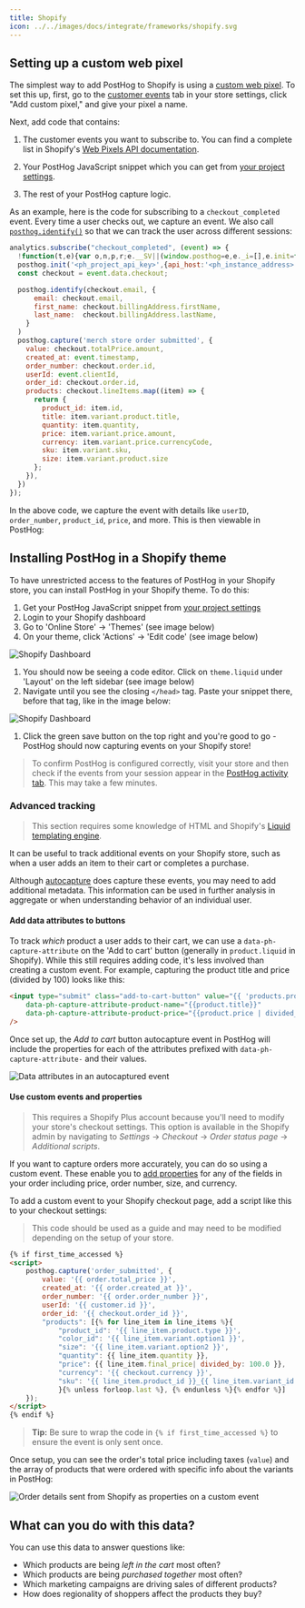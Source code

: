 ```yaml
---
title: Shopify
icon: ../../images/docs/integrate/frameworks/shopify.svg
---
```




## Setting up a custom web pixel

The simplest way to add PostHog to Shopify is using a [custom web pixel](https://shopify.dev/docs/api/web-pixels-api#custom-web-pixels). To set this up, first, go to the [customer events](https://admin.shopify.com/settings/customer_events) tab in your store settings, click "Add custom pixel," and give your pixel a name.

Next, add code that contains:

1. The customer events you want to subscribe to. You can find a complete list in Shopify's [Web Pixels API documentation](https://shopify.dev/docs/api/web-pixels-api/standard-events).

2. Your PostHog JavaScript snippet which you can get from [your project settings](https://us.posthog.com/settings/project#snippet).

3. The rest of your PostHog capture logic. 

As an example, here is the code for subscribing to a `checkout_completed` event. Every time a user checks out, we capture an event. We also call [`posthog.identify()`](/docs/product-analytics/identify) so that we can track the user across different sessions:

```js
analytics.subscribe("checkout_completed", (event) => {
  !function(t,e){var o,n,p,r;e.__SV||(window.posthog=e,e._i=[],e.init=function(i,s,a){function g(t,e){var o=e.split(".");2==o.length&&(t=t[o[0]],e=o[1]),t[e]=function(){t.push([e].concat(Array.prototype.slice.call(arguments,0)))}}(p=t.createElement("script")).type="text/javascript",p.async=!0,p.src=s.api_host+"/static/array.js",(r=t.getElementsByTagName("script")[0]).parentNode.insertBefore(p,r);var u=e;for(void 0!==a?u=e[a]=[]:a="posthog",u.people=u.people||[],u.toString=function(t){var e="posthog";return"posthog"!==a&&(e+="."+a),t||(e+=" (stub)"),e},u.people.toString=function(){return u.toString(1)+".people (stub)"},o="capture identify alias people.set people.set_once set_config register register_once unregister opt_out_capturing has_opted_out_capturing opt_in_capturing reset isFeatureEnabled onFeatureFlags getFeatureFlag getFeatureFlagPayload reloadFeatureFlags group updateEarlyAccessFeatureEnrollment getEarlyAccessFeatures getActiveMatchingSurveys getSurveys onSessionId".split(" "),n=0;n<o.length;n++)g(u,o[n]);e._i.push([i,s,a])},e.__SV=1)}(document,window.posthog||[]);
  posthog.init('<ph_project_api_key>',{api_host:'<ph_instance_address>'})
  const checkout = event.data.checkout;

  posthog.identify(checkout.email, {
      email: checkout.email,
      first_name: checkout.billingAddress.firstName,
      last_name:  checkout.billingAddress.lastName,
    }
  )
  posthog.capture('merch store order submitted', {
    value: checkout.totalPrice.amount,
    created_at: event.timestamp,
    order_number: checkout.order.id,
    userId: event.clientId,
    order_id: checkout.order.id,
    products: checkout.lineItems.map((item) => {
      return {
        product_id: item.id,
        title: item.variant.product.title,
        quantity: item.quantity,
        price: item.variant.price.amount,
        currency: item.variant.price.currencyCode,
        sku: item.variant.sku,
        size: item.variant.product.size
      };
    }),
  })
});
```

In the above code, we capture the event with details like `userID`, `order_number`, `product_id`, `price`, and more. This is then viewable in PostHog:

<ProductScreenshot 
  imageLight={eventLight} 
  imageDark={eventDark} 
  alt="Shopify events in PostHog" 
/>

## Installing PostHog in a Shopify theme

To have unrestricted access to the features of PostHog in your Shopify store, you can install PostHog in your Shopify theme. To do this:

1. Get your PostHog JavaScript snippet from [your project settings](https://us.posthog.com/settings/project#snippet)
1. Login to your Shopify dashboard
1. Go to 'Online Store' -> 'Themes' (see image below)
1. On your theme, click 'Actions' -> 'Edit code' (see image below)

![Shopify Dashboard](../../images/tutorials/shopify/shopify-dashboard.png)

1. You should now be seeing a code editor. Click on `theme.liquid` under 'Layout' on the left sidebar (see image below)
1. Navigate until you see the closing `</head>` tag. Paste your snippet there, before that tag, like in the image below:

![Shopify Dashboard](../../images/tutorials/shopify/snippet.png)

1. Click the green save button on the top right and you're good to go - PostHog should now capturing events on your Shopify store!

> To confirm PostHog is configured correctly, visit your store and then check if the events from your session appear in the [PostHog activity tab](https://us.posthog.com/events). This may take a few minutes.

### Advanced tracking

> This section requires some knowledge of HTML and Shopify's [Liquid templating engine](https://shopify.dev/docs/api/liquid).

It can be useful to track additional events on your Shopify store, such as when a user adds an item to their cart or completes a purchase.

Although [autocapture](/docs/product-analytics/autocapture) does capture these events, you may need to add additional metadata. This information can be used in further analysis in aggregate or when understanding behavior of an individual user.

#### Add data attributes to buttons

To track _which_ product a user adds to their cart, we can use a `data-ph-capture-attribute` on the 'Add to cart' button (generally in `product.liquid` in Shopify). While this still requires adding code, it's less involved than creating a custom event. For example, capturing the product title and price (divided by 100) looks like this:

```html
<input type="submit" class="add-to-cart-button" value="{{ 'products.product.add_to_cart' | t }}" 
    data-ph-capture-attribute-product-name="{{product.title}}" 
    data-ph-capture-attribute-product-price="{{product.price | divided_by: 100 }}"
/>
```

Once set up, the _Add to cart_ button autocapture event in PostHog will include the properties for each of the attributes prefixed with `data-ph-capture-attribute-` and their values.

![Data attributes in an autocaptured event](../../images/tutorials/shopify/autocapture-data-attributes.png)

#### Use custom events and properties

> This requires a Shopify Plus account because you'll need to modify your store's checkout settings. This option is available in the Shopify admin by navigating to _Settings_ → _Checkout_ → _Order status page_ → _Additional scripts_.

If you want to capture orders more accurately, you can do so using a custom event. These enable you to [add properties](/docs/getting-started/send-events#sending-custom-properties-on-an-event) for any of the fields in your order including price, order number, size, and currency. 

To add a custom event to your Shopify checkout page, add a script like this to your checkout settings:

> This code should be used as a guide and may need to be modified depending on the setup of your store.

```html
{% if first_time_accessed %}
<script>
    posthog.capture('order_submitted', {
        value: '{{ order.total_price }}', 
        created_at: '{{ order.created_at }}', 
        order_number: '{{ order.order_number }}',
        userId: '{{ customer.id }}',
        order_id: '{{ checkout.order_id }}',
        "products": [{% for line_item in line_items %}{
            "product_id": '{{ line_item.product.type }}',
            "color_id": '{{ line_item.variant.option1 }}',
            "size": '{{ line_item.variant.option2 }}',
            "quantity": {{ line_item.quantity }},
            "price": {{ line_item.final_price| divided_by: 100.0 }},
            "currency": '{{ checkout.currency }}',
            "sku": '{{ line_item.product_id }}_{{ line_item.variant_id }}',
            }{% unless forloop.last %}, {% endunless %}{% endfor %}]
    });
</script>
{% endif %}
```

> **Tip:** Be sure to wrap the code in `{% if first_time_accessed %}` to ensure the event is only sent once.

Once setup, you can see the order's total price including taxes (`value`) and the array of products that were ordered with specific info about the variants in PostHog:

![Order details sent from Shopify as properties on a custom event](../../images/tutorials/shopify/shopify-order-details.png)

## What can you do with this data?

You can use this data to answer questions like:

- Which products are being _left in the cart_ most often?
- Which products are being _purchased together_ most often?
- Which marketing campaigns are driving sales of different products?
- How does regionality of shoppers affect the products they buy?
